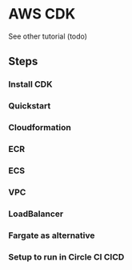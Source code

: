 # AWS CDK 
See other tutorial (todo)

## Steps
### Install CDK 
### Quickstart 
### Cloudformation  
### ECR 
### ECS  
### VPC  
### LoadBalancer     
### Fargate as alternative      
### Setup to run in Circle CI CICD   
